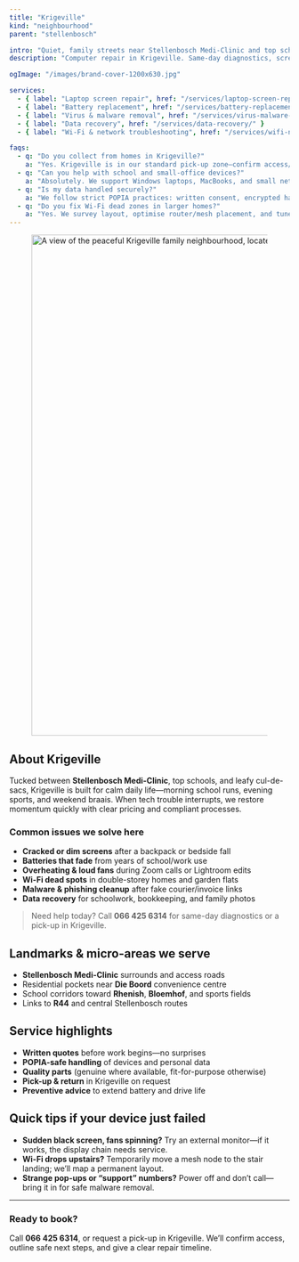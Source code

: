 ```yaml
---
title: "Krigeville"
kind: "neighbourhood"
parent: "stellenbosch"

intro: "Quiet, family streets near Stellenbosch Medi-Clinic and top schools—ideal for fast, POPIA-safe on-site help or convenient pick-ups."
description: "Computer repair in Krigeville. Same-day diagnostics, screens & batteries, malware cleanup, data recovery, and Wi-Fi fixes near Stellenbosch Medi-Clinic."

ogImage: "/images/brand-cover-1200x630.jpg"

services:
  - { label: "Laptop screen repair", href: "/services/laptop-screen-replacement/" }
  - { label: "Battery replacement", href: "/services/battery-replacement/" }
  - { label: "Virus & malware removal", href: "/services/virus-malware-removal/" }
  - { label: "Data recovery", href: "/services/data-recovery/" }
  - { label: "Wi-Fi & network troubleshooting", href: "/services/wifi-network-troubleshooting/" }

faqs:
  - q: "Do you collect from homes in Krigeville?"
    a: "Yes. Krigeville is in our standard pick-up zone—confirm access/parking and we’ll arrange a time that suits you."
  - q: "Can you help with school and small-office devices?"
    a: "Absolutely. We support Windows laptops, MacBooks, and small networks—perfect for staff rooms and home offices."
  - q: "Is my data handled securely?"
    a: "We follow strict POPIA practices: written consent, encrypted handling, and no data copies without your approval."
  - q: "Do you fix Wi-Fi dead zones in larger homes?"
    a: "Yes. We survey layout, optimise router/mesh placement, and tune channels to reduce interference from nearby corridors."
---
```


<div class="not-prose mt-3">
  <figure class="overflow-hidden rounded-2xl border border-white/10 shadow-sm">
    <img
      src="/images/locations/stellenbosch/krigeville-stellenbosch-digissential-locations.webp"
      alt="A view of the peaceful Krigeville family neighbourhood, located near the Stellenbosch Medi-Clinic."
      width="1600"
      height="900"
      loading="eager"
      fetchpriority="high"
      sizes="100vw"
      class="block w-full h-[38vh] sm:h-[44vh] md:h-[50vh] lg:h-[56vh] object-cover object-center"
    />
  </figure>
</div>

## About Krigeville

Tucked between **Stellenbosch Medi-Clinic**, top schools, and leafy cul-de-sacs, Krigeville is built for calm daily life—morning school runs, evening sports, and weekend braais. When tech trouble interrupts, we restore momentum quickly with clear pricing and compliant processes.

### Common issues we solve here

- **Cracked or dim screens** after a backpack or bedside fall  
- **Batteries that fade** from years of school/work use  
- **Overheating & loud fans** during Zoom calls or Lightroom edits  
- **Wi-Fi dead spots** in double-storey homes and garden flats  
- **Malware & phishing cleanup** after fake courier/invoice links  
- **Data recovery** for schoolwork, bookkeeping, and family photos

> Need help today? Call **066 425 6314** for same-day diagnostics or a pick-up in Krigeville.

## Landmarks & micro-areas we serve

- **Stellenbosch Medi-Clinic** surrounds and access roads  
- Residential pockets near **Die Boord** convenience centre  
- School corridors toward **Rhenish**, **Bloemhof**, and sports fields  
- Links to **R44** and central Stellenbosch routes

## Service highlights

- **Written quotes** before work begins—no surprises  
- **POPIA-safe handling** of devices and personal data  
- **Quality parts** (genuine where available, fit-for-purpose otherwise)  
- **Pick-up & return** in Krigeville on request  
- **Preventive advice** to extend battery and drive life

## Quick tips if your device just failed

- **Sudden black screen, fans spinning?** Try an external monitor—if it works, the display chain needs service.  
- **Wi-Fi drops upstairs?** Temporarily move a mesh node to the stair landing; we’ll map a permanent layout.  
- **Strange pop-ups or “support” numbers?** Power off and don’t call—bring it in for safe malware removal.

---

### Ready to book?

Call **066 425 6314**, or request a pick-up in Krigeville. We’ll confirm access, outline safe next steps, and give a clear repair timeline.
